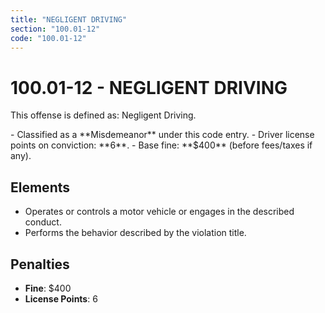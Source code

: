```yaml
---
title: "NEGLIGENT DRIVING"
section: "100.01-12"
code: "100.01-12"
---
```





# 100.01-12 - NEGLIGENT DRIVING

This offense is defined as: Negligent Driving.

<Aside type="caution" title="Charge Type: Misdemeanor">
- Classified as a **Misdemeanor** under this code entry.
- Driver license points on conviction: **6**.
- Base fine: **$400** (before fees/taxes if any).
</Aside>

## Elements
- Operates or controls a motor vehicle or engages in the described conduct.
- Performs the behavior described by the violation title.

## Penalties
- **Fine**: $400
- **License Points**: 6
